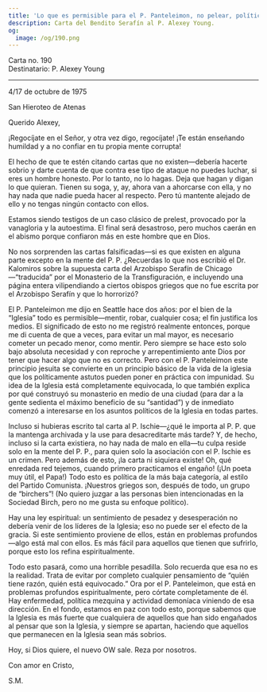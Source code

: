 ```yaml
---
title: 'Lo que es permisible para el P. Panteleimon, no pelear, política'
description: Carta del Bendito Serafín al P. Alexey Young.
og:
  image: /og/190.png
---
```


<div style={{textAlign:'right', fontFamily:'monospace'}}>Carta no. 190</div>
<div style={{textAlign:'left', fontFamily:'monospace'}}>Destinatario: P. Alexey Young</div>

---

4/17 de octubre de 1975

San Hieroteo de Atenas

Querido Alexey,

¡Regocíjate en el Señor, y otra vez digo, regocíjate! ¡Te están enseñando humildad y a no confiar en tu propia mente corrupta!

El hecho de que te estén citando cartas que no existen—debería hacerte sobrio y darte cuenta de que contra ese tipo de ataque no puedes luchar, si eres un hombre honesto. Por lo tanto, no lo hagas. Deja que hagan y digan lo que quieran. Tienen su soga, y, ay, ahora van a ahorcarse con ella, y no hay nada que nadie pueda hacer al respecto. Pero tú mantente alejado de ello y no tengas ningún contacto con ellos.

Estamos siendo testigos de un caso clásico de prelest, provocado por la vanagloria y la autoestima. El final será desastroso, pero muchos caerán en el abismo porque confiaron más en este hombre que en Dios.

No nos sorprenden las cartas falsificadas—si es que existen en alguna parte excepto en la mente del P. P. ¿Recuerdas lo que nos escribió el Dr. Kalomiros sobre la supuesta carta del Arzobispo Serafín de Chicago—“traducida” por el Monasterio de la Transfiguración, e incluyendo una página entera vilipendiando a ciertos obispos griegos que no fue escrita por el Arzobispo Serafín y que lo horrorizó?

El P. Panteleimon me dijo en Seattle hace dos años: por el bien de la “Iglesia” todo es permisible—mentir, robar, cualquier cosa; el fin justifica los medios. El significado de esto no me registró realmente entonces, porque me di cuenta de que a veces, para evitar un mal mayor, es necesario cometer un pecado menor, como mentir. Pero siempre se hace esto solo bajo absoluta necesidad y con reproche y arrepentimiento ante Dios por tener que hacer algo que no es correcto. Pero con el P. Panteleimon este principio jesuita se convierte en un principio básico de la vida de la iglesia que los políticamente astutos pueden poner en práctica con impunidad. Su idea de la Iglesia está completamente equivocada, lo que también explica por qué construyó su monasterio en medio de una ciudad (para dar a la gente sedienta el máximo beneficio de su “santidad”) y de inmediato comenzó a interesarse en los asuntos políticos de la Iglesia en todas partes.

Incluso si hubieras escrito tal carta al P. Ischie—¿qué le importa al P. P. que la mantenga archivada y la use para desacreditarte más tarde? Y, de hecho, incluso si la carta existiera, no hay nada de malo en ella—tu culpa reside solo en la mente del P. P., para quien solo la asociación con el P. Ischie es un crimen. Pero además de esto, ¡la carta ni siquiera existe! Oh, qué enredada red tejemos, cuando primero practicamos el engaño! (¡Un poeta muy útil, el Papa!) Todo esto es política de la más baja categoría, al estilo del Partido Comunista. ¡Nuestros griegos son, después de todo, un grupo de “birchers”! (No quiero juzgar a las personas bien intencionadas en la Sociedad Birch, pero no me gusta su enfoque político).

Hay una ley espiritual: un sentimiento de pesadez y desesperación no debería venir de los líderes de la Iglesia; eso no puede ser el efecto de la gracia. Si este sentimiento proviene de ellos, están en problemas profundos—algo está mal con ellos. Es más fácil para aquellos que tienen que sufrirlo, porque esto los refina espiritualmente.

Todo esto pasará, como una horrible pesadilla. Solo recuerda que esa no es la realidad. Trata de evitar por completo cualquier pensamiento de “quién tiene razón, quién está equivocado.” Ora por el P. Panteleimon, que está en problemas profundos espiritualmente, pero córtate completamente de él. Hay enfermedad, política mezquina y actividad demoníaca viniendo de esa dirección. En el fondo, estamos en paz con todo esto, porque sabemos que la Iglesia es más fuerte que cualquiera de aquellos que han sido engañados al pensar que son la Iglesia, y siempre se apartan, haciendo que aquellos que permanecen en la Iglesia sean más sobrios.

Hoy, si Dios quiere, el nuevo OW sale. Reza por nosotros.

Con amor en Cristo,

S.M.